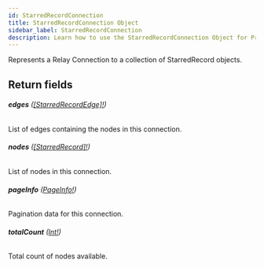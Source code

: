 ```yaml
---
id: StarredRecordConnection
title: StarredRecordConnection Object
sidebar_label: StarredRecordConnection
description: Learn how to use the StarredRecordConnection Object for Prismatic's API.
---
```


Represents a Relay Connection to a collection of StarredRecord objects.

## Return fields

###### <b>edges</b> ([[StarredRecordEdge]!](api/schema/object/StarredRecordEdge.mdx))

List of edges containing the nodes in this connection.

###### <b>nodes</b> ([[StarredRecord]!](api/schema/object/StarredRecord.mdx))

List of nodes in this connection.

###### <b>pageInfo</b> ([PageInfo!](api/schema/object/PageInfo.mdx))

Pagination data for this connection.

###### <b>totalCount</b> ([Int!](api/schema/scalar/Int.mdx))

Total count of nodes available.
